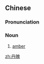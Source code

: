 ==Chinese==
{{zh-forms}}

===Pronunciation===
{{zh-pron
|m=dānpò
|c=daan1 paak3
|cat=n
}}

===Noun===
{{zh-noun}}

# [[amber]]

[[zh:丹魄]]